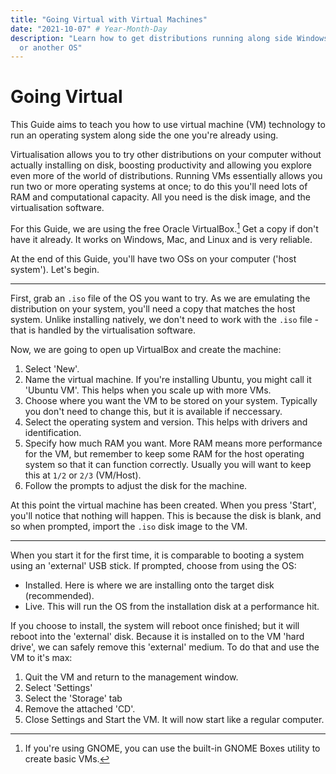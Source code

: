 ```yaml
---
title: "Going Virtual with Virtual Machines"
date: "2021-10-07" # Year-Month-Day
description: "Learn how to get distributions running along side Windows, macOS,
  or another OS"
---
```


# Going Virtual

This Guide aims to teach you how to use virtual machine (VM) technology to run an operating system along side the one you're already using.

Virtualisation allows you to try other distributions on your computer without actually installing on disk, boosting productivity and allowing you explore even more of the world of distributions. Running VMs essentially allows you run two or more operating systems at once; to do this you'll need lots of RAM and computational capacity. All you need is the disk image, and the virtualisation software.

For this Guide, we are using the free <Link href="https://www.virtualbox.org">Oracle VirtualBox</Link>.[^1] Get a copy if don't have it already. It works on Windows, Mac, and Linux and is very reliable.

At the end of this Guide, you'll have two OSs on your computer ('host system'). Let's begin.

---

First, grab an `.iso` file of the OS you want to try. As we are emulating the distribution on your system, you'll need a copy that matches the host system. Unlike installing natively, we don't need to work with the `.iso` file - that is handled by the virtualisation software.

Now, we are going to open up VirtualBox and create the machine:

1. Select 'New'.
2. Name the virtual machine. If you're installing Ubuntu, you might call it 'Ubuntu VM'. This helps when you scale up with more VMs.
3. Choose where you want the VM to be stored on your system. Typically you don't need to change this, but it is available if neccessary.
4. Select the operating system and version. This helps with drivers and identification.
5. Specify how much RAM you want. More RAM means more performance for the VM, but remember to keep some RAM for the host operating system so that it can function correctly. Usually you will want to keep this at `1/2` or `2/3` (VM/Host).
6. Follow the prompts to adjust the disk for the machine.

At this point the virtual machine has been created. When you press 'Start', you'll notice that nothing will happen. This is because the disk is blank, and so when prompted, import the `.iso` disk image to the VM.

---

When you start it for the first time, it is comparable to booting a system using an 'external' USB stick. If prompted, choose from using the OS:

- Installed. Here is where we are installing onto the target disk (recommended).
- Live. This will run the OS from the installation disk at a performance hit.

If you choose to install, the system will reboot once finished; but it will reboot into the 'external' disk. Because it is installed on to the VM 'hard drive', we can safely remove this 'external' medium. To do that and use the VM to it's max:

1. Quit the VM and return to the management window.
2. Select 'Settings'
3. Select the 'Storage' tab
4. Remove the attached 'CD'.
5. Close Settings and Start the VM. It will now start like a regular computer.

[^1]: If you're using GNOME, you can use the built-in GNOME Boxes utility to create basic VMs.
